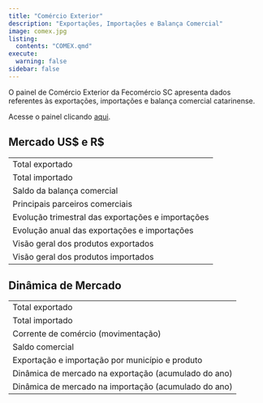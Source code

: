 ---
title: "Comércio Exterior"
description: "Exportações, Importações e Balança Comercial"
image: comex.jpg
listing: 
  contents: "COMEX.qmd"
execute: 
  warning: false
sidebar: false
---

O painel de Comércio Exterior da Fecomércio SC apresenta dados referentes às exportações, importações e balança comercial catarinense.

::: {.callout-warning appearance="minimal" icon="false"}
Acesse o painel clicando [aqui](https://app.powerbi.com/view?r=eyJrIjoiNzNkOWNiZDUtOTEzYS00NDRiLWE4ZmItODA3N2I0MjE5ZmYxIiwidCI6ImY1ZGQ2M2EwLTllMWYtNDAxZi1hMjAxLTZkMzZiYzBhYWJkMSJ9){target="_blank"}.
:::

::: panel-tabset
## Mercado US\$ e R\$

|                                                   |
|---------------------------------------------------|
| Total exportado                                   |
| Total importado                                   |
| Saldo da balança comercial                        |
| Principais parceiros comerciais                   |
| Evolução trimestral das exportações e importações |
| Evolução anual das exportações e importações      |
| Visão geral dos produtos exportados               |
| Visão geral dos produtos importados               |

## Dinâmica de Mercado

|                                                      |
|------------------------------------------------------|
| Total exportado                                      |
| Total importado                                      |
| Corrente de comércio (movimentação)                  |
| Saldo comercial                                      |
| Exportação e importação por município e produto      |
| Dinâmica de mercado na exportação (acumulado do ano) |
| Dinâmica de mercado na importação (acumulado do ano) |
:::
